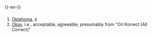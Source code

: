 {{-en-}}

==={{Abbreviation}}===
#[[Oklahoma]], a {{USstate}}
#[[Okay]], i.e., acceptable, agreeable, presumably from "Orl Korrect [All Correct]"